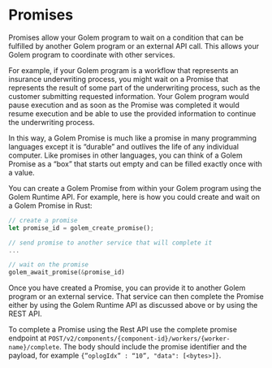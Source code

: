 # Promises

Promises allow your Golem program to wait on a condition that can be fulfilled by another Golem program or an external API call. This allows your Golem program to coordinate with other services.

For example, if your Golem program is a workflow that represents an insurance underwriting process, you might wait on a Promise that represents the result of some part of the underwriting process, such as the customer submitting requested information. Your Golem program would pause execution and as soon as the Promise was completed it would resume execution and be able to use the provided information to continue the underwriting process.

In this way, a Golem Promise is much like a promise in many programming languages except it is “durable” and outlives the life of any individual computer. Like promises in other languages, you can think of a Golem Promise as a “box” that starts out empty and can be filled exactly once with a value.

You can create a Golem Promise from within your Golem program using the Golem Runtime API. For example, here is how you could create and wait on a Golem Promise in Rust:

```rust
// create a promise
let promise_id = golem_create_promise();

// send promise to another service that will complete it
...

// wait on the promise
golem_await_promise(&promise_id)
```

Once you have created a Promise, you can provide it to another Golem program or an external service. That service can then complete the Promise either by using the Golem Runtime API as discussed above or by using the REST API.

To complete a Promise using the Rest API use the complete promise endpoint at `POST/v2/components/{component-id}/workers/{worker-name}/complete`. The body should include the promise identifier and the payload, for example `{”oplogIdx” : “10”, "data": [<bytes>]}`.
